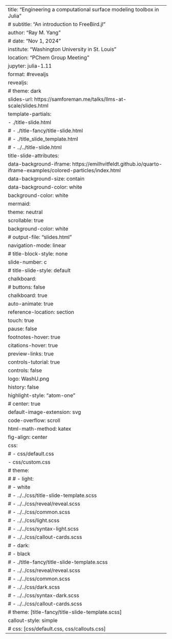---
title: "Engineering a computational surface modeling toolbox in Julia"
# subtitle: "An introduction to FreeBird.jl"
author: "Ray M. Yang"
# date: "Nov 1, 2024"
institute: "Washington University in St. Louis"
location: "PChem Group Meeting"
jupyter: julia-1.11
format: #revealjs
  revealjs:
    # theme: dark
    slides-url: https://samforeman.me/talks/llms-at-scale/slides.html
    template-partials:
      - ./title-slide.html 
      # - ./title-fancy/title-slide.html
      # - ./title_slide_template.html
      # - ../../title-slide.html
    title-slide-attributes:
      data-background-iframe: https://emilhvitfeldt.github.io/quarto-iframe-examples/colored-particles/index.html
      data-background-size: contain
      data-background-color: white
      background-color: white
    mermaid:
      theme: neutral
    scrollable: true
    background-color: white
    # output-file: "slides.html"
    navigation-mode: linear
    # title-block-style: none 
    slide-number: c
    # title-slide-style: default
    chalkboard:
      # buttons: false
      chalkboard: true
    auto-animate: true
    reference-location: section
    touch: true
    pause: false
    footnotes-hover: true
    citations-hover: true
    preview-links: true
    controls-tutorial: true
    controls: false
    logo: WashU.png
    history: false
    highlight-style: "atom-one"
    # center: true
    default-image-extension: svg
    code-overflow: scroll
    html-math-method: katex
    fig-align: center
    css:
      # - css/default.css
      - css/custom.css
    # theme:
    #   # - light:
    #   - white
    #   - ../../css/title-slide-template.scss
    #   - ../../css/reveal/reveal.scss
    #   - ../../css/common.scss
    #   - ../../css/light.scss
    #   - ../../css/syntax-light.scss
    #   - ../../css/callout-cards.scss
      # - dark:
      #   - black
      #   - ./title-fancy/title-slide-template.scss
      #   - ../../css/reveal/reveal.scss
      #   - ../../css/common.scss
      #   - ../../css/dark.scss
      #   - ../../css/syntax-dark.scss
      #   - ../../css/callout-cards.scss
    # theme: [title-fancy/title-slide-template.scss]
    callout-style: simple
    # css: [css/default.css, css/callouts.css]
---